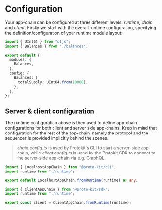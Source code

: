 # Configuration

Your app-chain can be configured at three different levels: _runtime_, _chain_ and _client_. Firstly we start with the
overall runtime configuration, specifying the definition/configuration of your runtime module layout:

```typescript {5-7} showLineNumbers filename="packages/chain/src/runtime.ts"
import { UInt64 } from "o1js";
import { Balances } from "./balances";

export default {
  modules: {
    Balances,
  },
  config: {
    Balances: {
      totalSupply: UInt64.from(10000),
    },
  },
};
```

## Server & client configuration

The runtime configuration above is then used to define app-chain configurations for both client and server side app-chains.
Keep in mind that configuration for the rest of the app-chain, namely the protocol and the sequencer is provided implicitly behind the scenes.


> _chain.config.ts_ is used by Protokit's CLI to start a server-side app-chain, while _client.config.ts_ is used by the Protokit SDK to connect 
to the server-side app-chain via e.g. GraphQL.

```typescript {6} showLineNumbers filename="packages/chain/src/chain.config.ts"
import { LocalhostAppChain } from "@proto-kit/cli";
import runtime from "./runtime";

export default LocalhostAppChain.fromRuntime(runtime) as any; 
```

```typescript {6} showLineNumbers filename="packages/chain/src/client.config.ts"
import { ClientAppChain } from "@proto-kit/sdk";
import runtime from "./runtime";

export const client = ClientAppChain.fromRuntime(runtime);
```